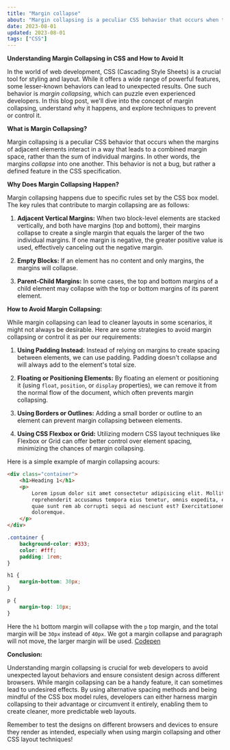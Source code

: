 ```yaml
---
title: "Margin collapse"
about: "Margin collapsing is a peculiar CSS behavior that occurs when the margins of adjacent elements interact in a way that leads to a combined margin space, rather than the sum of individual margins. In other words, the margins collapse into one another. This behavior is not a bug, but rather a defined feature in the CSS specification."
date: 2023-08-01
updated: 2023-08-01
tags: ["CSS"]
---
```


**Understanding Margin Collapsing in CSS and How to Avoid It**

In the world of web development, CSS (Cascading Style Sheets) is a crucial tool for styling and layout. While it offers a wide range of powerful features, some lesser-known behaviors can lead to unexpected results. One such behavior is _margin collapsing_, which can puzzle even experienced developers. In this blog post, we'll dive into the concept of margin collapsing, understand why it happens, and explore techniques to prevent or control it.

**What is Margin Collapsing?**

Margin collapsing is a peculiar CSS behavior that occurs when the margins of adjacent elements interact in a way that leads to a combined margin space, rather than the sum of individual margins. In other words, the margins _collapse_ into one another. This behavior is not a bug, but rather a defined feature in the CSS specification.

**Why Does Margin Collapsing Happen?**

Margin collapsing happens due to specific rules set by the CSS box model. The key rules that contribute to margin collapsing are as follows:

1. **Adjacent Vertical Margins:** When two block-level elements are stacked vertically, and both have margins (top and bottom), their margins collapse to create a single margin that equals the larger of the two individual margins. If one margin is negative, the greater positive value is used, effectively canceling out the negative margin.

2. **Empty Blocks:** If an element has no content and only margins, the margins will collapse.

3. **Parent-Child Margins:** In some cases, the top and bottom margins of a child element may collapse with the top or bottom margins of its parent element.

**How to Avoid Margin Collapsing:**

While margin collapsing can lead to cleaner layouts in some scenarios, it might not always be desirable. Here are some strategies to avoid margin collapsing or control it as per our requirements:

1. **Using Padding Instead:** Instead of relying on margins to create spacing between elements, we can use padding. Padding doesn't collapse and will always add to the element's total size.

2. **Floating or Positioning Elements:** By floating an element or positioning it (using `float`, `position`, or `display` properties), we can remove it from the normal flow of the document, which often prevents margin collapsing.

3. **Using Borders or Outlines:** Adding a small border or outline to an element can prevent margin collapsing between elements.

4. **Using CSS Flexbox or Grid:** Utilizing modern CSS layout techniques like Flexbox or Grid can offer better control over element spacing, minimizing the chances of margin collapsing.

Here is a simple example of margin collapsing acours:

```html
<div class="container">
	<h1>Heading 1</h1>
	<p>
		Lorem ipsum dolor sit amet consectetur adipisicing elit. Mollitia
		reprehenderit accusamus tempora eius tenetur, omnis expedita, error ratione
		quae sunt rem ab corrupti sequi ad nesciunt est? Exercitationem, eius
		doloremque.
	</p>
</div>
```

```css
.container {
	background-color: #333;
	color: #fff;
	padding: 1rem;
}

h1 {
	margin-bottom: 30px;
}

p {
	margin-top: 10px;
}
```

Here the `h1` bottom margin will collapse with the `p` top margin, and the total margin will be `30px` instead of `40px`.
We got a margin collapse and paragraph will not move, the larger margin will be used.
[Codepen](https://codepen.io/legionista1994/pen/qBQLKZw)

**Conclusion:**

Understanding margin collapsing is crucial for web developers to avoid unexpected layout behaviors and ensure consistent design across different browsers. While margin collapsing can be a handy feature, it can sometimes lead to undesired effects. By using alternative spacing methods and being mindful of the CSS box model rules, developers can either harness margin collapsing to their advantage or circumvent it entirely, enabling them to create cleaner, more predictable web layouts.

Remember to test the designs on different browsers and devices to ensure they render as intended, especially when using margin collapsing and other CSS layout techniques!
